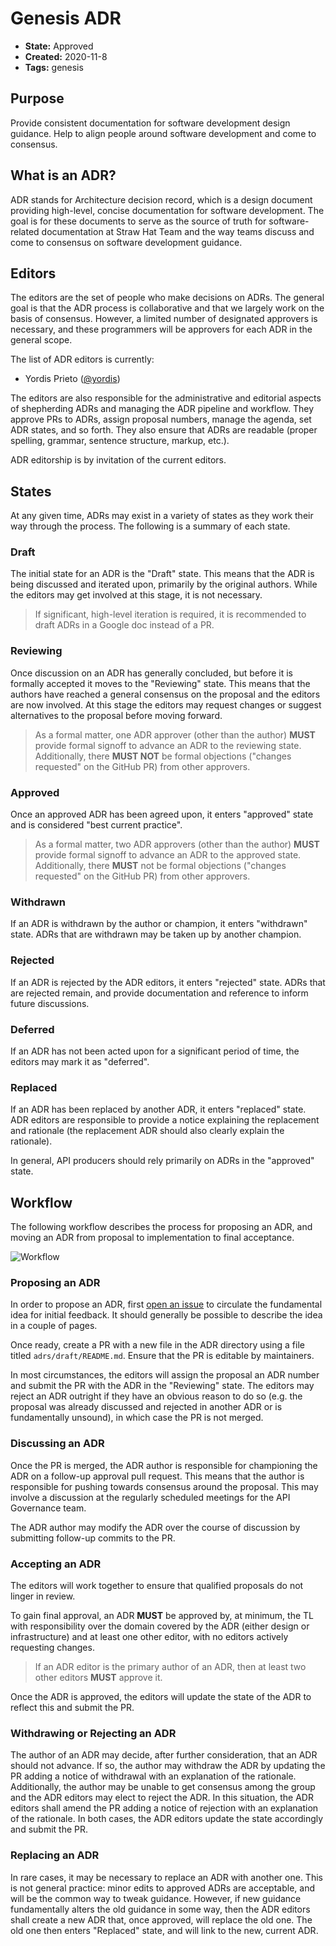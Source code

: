 # Genesis ADR

- **State:** Approved
- **Created:** 2020-11-8
- **Tags:** genesis

## Purpose

Provide consistent documentation for software development design guidance. Help
to align people around software development and come to consensus.

## What is an ADR?

ADR stands for Architecture decision record, which is a design document
providing high-level, concise documentation for software development. The goal
is for these documents to serve as the source of truth for software-related
documentation at Straw Hat Team and the way teams discuss and come to consensus
on software development guidance.

## Editors

The editors are the set of people who make decisions on ADRs. The general goal
is that the ADR process is collaborative and that we largely work on the basis
of consensus. However, a limited number of designated approvers is necessary,
and these programmers will be approvers for each ADR in the general scope.

The list of ADR editors is currently:

- Yordis Prieto ([@yordis](https://github.com/yordis))

The editors are also responsible for the administrative and editorial aspects of
shepherding ADRs and managing the ADR pipeline and workflow. They approve PRs to
ADRs, assign proposal numbers, manage the agenda, set ADR states, and so forth.
They also ensure that ADRs are readable (proper spelling, grammar, sentence
structure, markup, etc.).

ADR editorship is by invitation of the current editors.

## States

At any given time, ADRs may exist in a variety of states as they work their way
through the process. The following is a summary of each state.

### Draft

The initial state for an ADR is the "Draft" state. This means that the ADR is
being discussed and iterated upon, primarily by the original authors. While the
editors may get involved at this stage, it is not necessary.

> If significant, high-level iteration is required, it is recommended to
> draft ADRs in a Google doc instead of a PR.

### Reviewing

Once discussion on an ADR has generally concluded, but before it is formally
accepted it moves to the "Reviewing" state. This means that the authors have
reached a general consensus on the proposal and the editors are now involved.
At this stage the editors may request changes or suggest alternatives to the
proposal before moving forward.

> As a formal matter, one ADR approver (other than the author) **MUST** provide
> formal signoff to advance an ADR to the reviewing state. Additionally, there
> **MUST NOT** be formal objections ("changes requested" on the GitHub PR) from
> other approvers.

### Approved

Once an approved ADR has been agreed upon, it enters "approved" state and is
considered "best current practice".

> As a formal matter, two ADR approvers (other than the author) **MUST** provide
> formal signoff to advance an ADR to the approved state. Additionally, there
> **MUST** not be formal objections ("changes requested" on the GitHub PR) from
> other approvers.

### Withdrawn

If an ADR is withdrawn by the author or champion, it enters "withdrawn" state.
ADRs that are withdrawn may be taken up by another champion.

### Rejected

If an ADR is rejected by the ADR editors, it enters "rejected" state. ADRs that
are rejected remain, and provide documentation and reference to inform future
discussions.

### Deferred

If an ADR has not been acted upon for a significant period of time, the editors
may mark it as "deferred".

### Replaced

If an ADR has been replaced by another ADR, it enters "replaced" state. ADR
editors are responsible to provide a notice explaining the replacement and
rationale (the replacement ADR should also clearly explain the rationale).

In general, API producers should rely primarily on ADRs in the "approved" state.

## Workflow

The following workflow describes the process for proposing an ADR, and moving an
ADR from proposal to implementation to final acceptance.

![Workflow](workflow.png)

### Proposing an ADR

In order to propose an ADR, first [open an issue](https://github.com/straw-hat-team/adr/issues/)
to circulate the fundamental idea for initial feedback. It should generally be
possible to describe the idea in a couple of pages.

Once ready, create a PR with a new file in the ADR directory using a file titled
`adrs/draft/README.md`. Ensure that the PR is editable by maintainers.

In most circumstances, the editors will assign the proposal an ADR number and
submit the PR with the ADR in the "Reviewing" state. The editors may reject an
ADR outright if they have an obvious reason to do so (e.g. the proposal was
already discussed and rejected in another ADR or is fundamentally unsound), in
which case the PR is not merged.

### Discussing an ADR

Once the PR is merged, the ADR author is responsible for championing the ADR on
a follow-up approval pull request. This means that the author is responsible for
pushing towards consensus around the proposal. This may involve a discussion at
the regularly scheduled meetings for the API Governance team.

The ADR author may modify the ADR over the course of discussion by submitting
follow-up commits to the PR.

### Accepting an ADR

The editors will work together to ensure that qualified proposals do not linger
in review.

To gain final approval, an ADR **MUST** be approved by, at minimum, the TL with
responsibility over the domain covered by the ADR (either design or infrastructure)
and at least one other editor, with no editors actively requesting changes.

> If an ADR editor is the primary author of an ADR, then at least two other
> editors **MUST** approve it.

Once the ADR is approved, the editors will update the state of the ADR to reflect
this and submit the PR.

### Withdrawing or Rejecting an ADR

The author of an ADR may decide, after further consideration, that an ADR should
not advance. If so, the author may withdraw the ADR by updating the PR adding a
notice of withdrawal with an explanation of the rationale. Additionally, the
author may be unable to get consensus among the group and the ADR editors may
elect to reject the ADR. In this situation, the ADR editors shall amend the PR
adding a notice of rejection with an explanation of the rationale. In both cases,
the ADR editors update the state accordingly and submit the PR.

### Replacing an ADR

In rare cases, it may be necessary to replace an ADR with another one. This is
not general practice: minor edits to approved ADRs are acceptable, and will be
the common way to tweak guidance. However, if new guidance fundamentally alters
the old guidance in some way, then the ADR editors shall create a new ADR that,
once approved, will replace the old one. The old one then enters "Replaced"
state, and will link to the new, current ADR.
